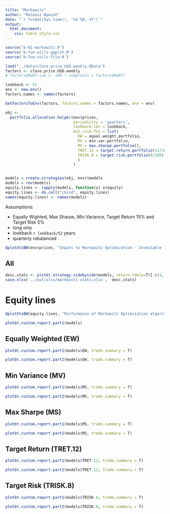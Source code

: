 ---
title: "Markowitz"
author: "Mateusz Wywiał"
date: "`r format(Sys.time(), '%d %B, %Y')`"
output:  
  html_document:
    css: table_style.css
---


```{r message=FALSE, warning=FALSE, echo=FALSE}
source('b-01-markowitz.R')
source('b-fun-utils-ggplot.R')
source('b-fun-utils-file.R')

load("../data/close.price.USD.weekly.RData")
factors <- close.price.USD.weekly
# factors$RmRf.cum <- 100 * cumprod(1 + factors$RmRf)

lookback <- 52
env <- new.env()
factors.names <- names(factors)

GetFactorsToEnv(factors, factors.names = factors.names, env = env)

obj <-
  portfolio.allocation.helper(env$prices,
                              periodicity = 'quarters', 
                              lookback.len = lookback,
                              min.risk.fns = list(
                                EW = equal.weight.portfolio,
                                MV = min.var.portfolio,
                                MS = max.sharpe.portfolio(),
                                TRET.12 = target.return.portfolio(12/100),
                                TRISK.8 = target.risk.portfolio(8/100)
                                )
                              )


models = create.strategies(obj, env)$models
models = rev(models)
equity.lines <- lapply(models, function(x) x$equity)
equity.lines <- do.call("cbind", equity.lines)
names(equity.lines) <- names(models)
```

Assumptions:

* Equally Wighted, Max Sharpe, Min Variance, Target Return 15% and Target Risk 5% 
* long only
* lookback `r lookback/52` years
* quarterly rebalanced

```{r, echo=FALSE, fig.height=8, fig.width=12}
QplotXtsBW(env$prices, "Inputs to Markowitz Optimization - Investable indices based on risk factors")
```

## All

```{r, echo=FALSE, fig.height=5, fig.width=5}
desc.stats <- plotbt.strategy.sidebyside(models, return.table=T)[-c(1, 4, 7, 10), ]
save.xlsx('../out/xlsx/markowitz-stats.xlsx',  desc.stats)
```

# Equity lines

```{r, echo=FALSE, fig.height=8, fig.width=12}
QplotXtsBW(equity.lines, "Performance of Markowitz Optimization algorithms")
```

```{r, echo=FALSE, fig.height=9, fig.width=9}
plotbt.custom.report.part1(models)
```


## Equally Weighted (EW)

```{r, echo=FALSE, fig.height=9, fig.width=9}
plotbt.custom.report.part1(models$EW, trade.summary = T)  
```

```{r, echo=FALSE, fig.height=9, fig.width=9}
plotbt.custom.report.part2(models$EW, trade.summary = T)  
```

## Min Variance (MV)

```{r, echo=FALSE, fig.height=9, fig.width=9}
plotbt.custom.report.part1(models$MV, trade.summary = T)  
```

```{r, echo=FALSE, fig.height=9, fig.width=9}
plotbt.custom.report.part2(models$MV, trade.summary = T)  
```

## Max Sharpe (MS)

```{r, echo=FALSE, fig.height=9, fig.width=9}
plotbt.custom.report.part1(models$MS, trade.summary = T)  
```

```{r, echo=FALSE, fig.height=9, fig.width=9}
plotbt.custom.report.part2(models$MS, trade.summary = T)  
```

## Target Return (TRET.12)

```{r, echo=FALSE, fig.height=9, fig.width=9}
plotbt.custom.report.part1(models$TRET.12, trade.summary = T)  
```

```{r, echo=FALSE, fig.height=9, fig.width=9}
plotbt.custom.report.part2(models$TRET.12, trade.summary = T)  
```

## Target Risk (TRISK.8)

```{r, echo=FALSE, fig.height=9, fig.width=9}
plotbt.custom.report.part1(models$TRISK.8, trade.summary = T)  
```

```{r, echo=FALSE, fig.height=9, fig.width=9}
plotbt.custom.report.part2(models$TRISK.8, trade.summary = T)  
```